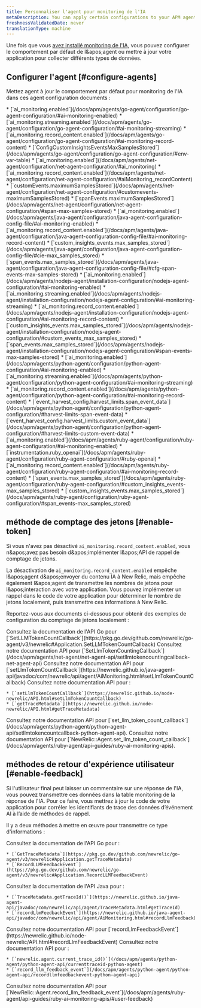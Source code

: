 ```yaml
---
title: Personnaliser l'agent pour monitoring de l'IA
metaDescription: You can apply certain configurations to your APM agents to change how your AI data appears in New Relic.
freshnessValidatedDate: never
translationType: machine
---
```


Une fois que vous [avez installé monitoring de l&apos;IA](/install/ai-monitoring), vous pouvez configurer le comportement par défaut de l&amp;apos;agent ou mettre à jour votre application pour collecter différents types de données.

## Configurer l&apos;agent [#configure-agents]

Mettez agent à jour le comportement par défaut pour monitoring de l&apos;IA dans ces agent configuration documents :

<CollapserGroup>
  <Collapser id="go-config" title="Configuration de Go">
    * [`ai_monitoring.enabled`](/docs/apm/agents/go-agent/configuration/go-agent-configuration/#ai-monitoring-enabled)
    * [`ai_monitoring.streaming.enabled`](/docs/apm/agents/go-agent/configuration/go-agent-configuration/#ai-monitoring-streaming)
    * [`ai_monitoring.record_content.enabled`](/docs/apm/agents/go-agent/configuration/go-agent-configuration/#ai-monitoring-record-content)
    * [`ConfigCustomInsightsEventsMaxSamplesStored`](/docs/apm/agents/go-agent/configuration/go-agent-configuration/#env-var-table)
  </Collapser>

  <Collapser id="dotnet-config" title="Configuration .NET">
    * [`ai_monitoring.enabled`](/docs/apm/agents/net-agent/configuration/net-agent-configuration/#ai_monitoring)
    * [`ai_monitoring.record_content.enabled`](/docs/apm/agents/net-agent/configuration/net-agent-configuration/#aiMonitoring_recordContent)
    * [`customEvents.maximumSamplesStored`](/docs/apm/agents/net-agent/configuration/net-agent-configuration/#customevents-maximumSamplesStored)
    * [`spanEvents.maximumSamplesStored`](/docs/apm/agents/net-agent/configuration/net-agent-configuration/#span-max-samples-stored)
  </Collapser>

  <Collapser id="java-config" title="Configuration Java">
    * [`ai_monitoring.enabled`](/docs/apm/agents/java-agent/configuration/java-agent-configuration-config-file/#ai-monitoring-enabled)
    * [`ai_monitoring.record_content.enabled`](/docs/apm/agents/java-agent/configuration/java-agent-configuration-config-file/#ai-monitoring-record-content)
    * [`custom_insights_events.max_samples_stored`](/docs/apm/agents/java-agent/configuration/java-agent-configuration-config-file/#cie-max_samples_stored)
    * [`span_events.max_samples_stored`](/docs/apm/agents/java-agent/configuration/java-agent-configuration-config-file/#cfg-span-events-max-samples-stored)
  </Collapser>

  <Collapser id="nodejs-config" title="Configuration Node.js">
    * [`ai_monitoring.enabled`](/docs/apm/agents/nodejs-agent/installation-configuration/nodejs-agent-configuration/#ai-monitoring-enabled)
    * [`ai_monitoring.streaming.enabled`](/docs/apm/agents/nodejs-agent/installation-configuration/nodejs-agent-configuration/#ai-monitoring-streaming)
    * [`ai_monitoring.record_content.enabled`](/docs/apm/agents/nodejs-agent/installation-configuration/nodejs-agent-configuration/#ai-monitoring-record-content)
    * [`custom_insights_events.max_samples_stored`](/docs/apm/agents/nodejs-agent/installation-configuration/nodejs-agent-configuration/#custom_events_max_samples_stored)
    * [`span_events.max_samples_stored`](/docs/apm/agents/nodejs-agent/installation-configuration/nodejs-agent-configuration/#span-events-max-samples-stored)
  </Collapser>

  <Collapser id="python-config" title="Configuration Python">
    * [`ai_monitoring.enabled`](/docs/apm/agents/python-agent/configuration/python-agent-configuration/#ai-monitoring-enabled)
    * [`ai_monitoring.streaming.enabled`](/docs/apm/agents/python-agent/configuration/python-agent-configuration/#ai-monitoring-streaming)
    * [`ai_monitoring.record_content.enabled`](/docs/apm/agents/python-agent/configuration/python-agent-configuration/#ai-monitoring-record-content)
    * [`event_harvest_config.harvest_limits.span_event_data`](/docs/apm/agents/python-agent/configuration/python-agent-configuration/#harvest-limits-span-event-data)
    * [`event_harvest_config.harvest_limits.custom_event_data`](/docs/apm/agents/python-agent/configuration/python-agent-configuration/#harvest-limits-custom-event-data)
  </Collapser>

  <Collapser id="ruby-config" title="Configuration Ruby">
    * [`ai_monitoring.enabled`](/docs/apm/agents/ruby-agent/configuration/ruby-agent-configuration/#ai-monitoring-enabled)
    * [`instrumentation.ruby_openai`](/docs/apm/agents/ruby-agent/configuration/ruby-agent-configuration/#ruby-openai)
    * [`ai_monitoring.record_content.enabled`](/docs/apm/agents/ruby-agent/configuration/ruby-agent-configuration/#ai-monitoring-record-content)
    * [`span_events.max_samples_stored`](/docs/apm/agents/ruby-agent/configuration/ruby-agent-configuration/#custom_insights_events-max_samples_stored)
    * [`custom_insights_events.max_samples_stored`](/docs/apm/agents/ruby-agent/configuration/ruby-agent-configuration/#span_events-max_samples_stored)
  </Collapser>
</CollapserGroup>

## méthode de comptage des jetons [#enable-token]

Si vous n&apos;avez pas désactivé `ai_monitoring.record_content.enabled`, vous n&amp;apos;avez pas besoin d&amp;apos;implémenter l&amp;apos;API de rappel de comptage de jetons.

La désactivation de `ai_monitoring.record_content.enabled` empêche l&amp;apos;agent d&amp;apos;envoyer du contenu IA à New Relic, mais empêche également l&amp;apos;agent de transmettre les nombres de jetons pour l&amp;apos;interaction avec votre application. Vous pouvez implémenter un rappel dans le code de votre application pour déterminer le nombre de jetons localement, puis transmettre ces informations à New Relic.

Reportez-vous aux documents ci-dessous pour obtenir des exemples de configuration du comptage de jetons localement :

<CollapserGroup>
  <Collapser id="go-token-method" title="Méthode de comptage des jetons Go">
    Consultez la documentation de l&apos;API Go pour [`SetLLMTokenCountCallback`](https://pkg.go.dev/github.com/newrelic/go-agent/v3/newrelic#Application.SetLLMTokenCountCallback)
  </Collapser>

  <Collapser id="dotnet-token-method" title="Méthode de comptage de jetons .NET">
    Consultez notre documentation API pour [`SetLlmTokenCountingCallback`](/docs/apm/agents/net-agent/net-agent-api/setllmtokencountingcallback-net-agent-api)
  </Collapser>

  <Collapser id="java-token-method" title="Méthode de comptage des jetons Java">
    Consultez notre documentation API pour [`setLlmTokenCountCallback`](https://newrelic.github.io/java-agent-api/javadoc/com/newrelic/api/agent/AiMonitoring.html#setLlmTokenCountCallback)
  </Collapser>

  <Collapser id="nodejs-token-method" title="Méthode de comptage des jetons Node.js">
    Consultez notre documentation API pour :

    * [`setLlmTokenCountCallback`](https://newrelic.github.io/node-newrelic/API.html#setLlmTokenCountCallback)
    * [`getTraceMetadata`](https://newrelic.github.io/node-newrelic/API.html#getTraceMetadata)
  </Collapser>

  <Collapser id="python-token-method" title="Méthode de comptage de jetons Python">
    Consultez notre documentation API pour [`set_llm_token_count_callback`](/docs/apm/agents/python-agent/python-agent-api/setllmtokencountcallback-python-agent-api).
  </Collapser>

  <Collapser id="ruby-token-method" title="Méthode de comptage des jetons Ruby">
    Consultez notre documentation API pour [`NewRelic::Agent.set_llm_token_count_callback`](/docs/apm/agents/ruby-agent/api-guides/ruby-ai-monitoring-apis).
  </Collapser>
</CollapserGroup>

## méthodes de retour d&apos;expérience utilisateur [#enable-feedback]

Si l&apos;utilisateur final peut laisser un commentaire sur une réponse de l&apos;IA, vous pouvez transmettre ces données dans la table monitoring de la réponse de l&apos;IA. Pour ce faire, vous mettrez à jour le code de votre application pour corréler les identifiants de trace des données d’événement AI à l’aide de méthodes de rappel.

Il y a deux méthodes à mettre en œuvre pour transmettre ce type d&apos;informations :

<CollapserGroup>
  <Collapser id="go-feedback-methods" title="Méthodes de rétroaction Go">
    Consultez la documentation de l&apos;API Go pour :

    * [`GetTraceMetadata`](https://pkg.go.dev/github.com/newrelic/go-agent/v3/newrelic#Application.getTraceMetadata)
    * [`RecordLLMFeedbackEvent`](https://pkg.go.dev/github.com/newrelic/go-agent/v3/newrelic#Application.RecordLLMFeedbackEvent)
  </Collapser>

  <Collapser id="java-feedback-methods" title="Méthodes de rétroaction Java">
    Consultez la documentation de l&apos;API Java pour :

    * [`TraceMetadata.getTraceId()`](https://newrelic.github.io/java-agent-api/javadoc/com/newrelic/api/agent/TraceMetadata.html#getTraceId)
    * [`recordLlmFeedbackEvent`](https://newrelic.github.io/java-agent-api/javadoc/com/newrelic/api/agent/AiMonitoring.html#recordLlmFeedbackEvent)
  </Collapser>

  <Collapser id="nodejs-feedback-methods" title="Méthodes de rétroaction Node.js">
    Consultez notre documentation API pour [`recordLlmFeedbackEvent`](https://newrelic.github.io/node-newrelic/API.html#recordLlmFeedbackEvent)
  </Collapser>

  <Collapser id="python-feedback-methods" title="Méthodes de rétroaction Python">
    Consultez notre documentation API pour :

    * [`newrelic.agent.current_trace_id()`](/docs/apm/agents/python-agent/python-agent-api/currenttraceid-python-agent)
    * [`record_llm_feedback_event`](/docs/apm/agents/python-agent/python-agent-api/recordllmfeedbackevent-python-agent-api)
  </Collapser>

  <Collapser id="ruby-feedback-methods" title="Méthodes de rétroaction Ruby">
    Consultez notre documentation API pour [`NewRelic::Agent.record_llm_feedback_event`](/docs/apm/agents/ruby-agent/api-guides/ruby-ai-monitoring-apis/#user-feedback)
  </Collapser>
</CollapserGroup>
